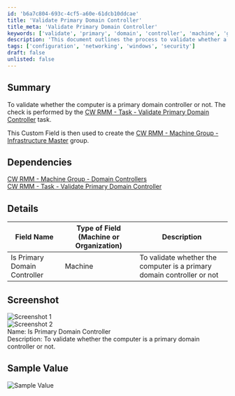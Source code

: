 ```yaml
---
id: 'b6a7c804-693c-4cf5-a60e-61dcb10ddcae'
title: 'Validate Primary Domain Controller'
title_meta: 'Validate Primary Domain Controller'
keywords: ['validate', 'primary', 'domain', 'controller', 'machine', 'group']
description: 'This document outlines the process to validate whether a computer is a primary domain controller. It details the dependencies and provides sample values for the custom field used in the ConnectWise RMM platform.'
tags: ['configuration', 'networking', 'windows', 'security']
draft: false
unlisted: false
---
```

## Summary

To validate whether the computer is a primary domain controller or not. The check is performed by the [CW RMM - Task - Validate Primary Domain Controller](https://proval.itglue.com/DOC-5078775-14036218) task.

This Custom Field is then used to create the [CW RMM - Machine Group - Infrastructure Master](https://proval.itglue.com/DOC-5078775-14029455) group.

## Dependencies

[CW RMM - Machine Group - Domain Controllers](https://proval.itglue.com/DOC-5078775-14036214)  
[CW RMM - Task - Validate Primary Domain Controller](https://proval.itglue.com/DOC-5078775-14036218)

## Details

| Field Name                | Type of Field (Machine or Organization) | Description                                           |
|---------------------------|-----------------------------------------|-------------------------------------------------------|
| Is Primary Domain Controller | Machine                                 | To validate whether the computer is a primary domain controller or not |

## Screenshot

![Screenshot 1](../../../static/img/Is-Primary-Domain-Controller/image_1.png)  
![Screenshot 2](../../../static/img/Is-Primary-Domain-Controller/image_2.png)  
Name: Is Primary Domain Controller  
Description: To validate whether the computer is a primary domain controller or not.

## Sample Value

![Sample Value](../../../static/img/Is-Primary-Domain-Controller/image_3.png)











